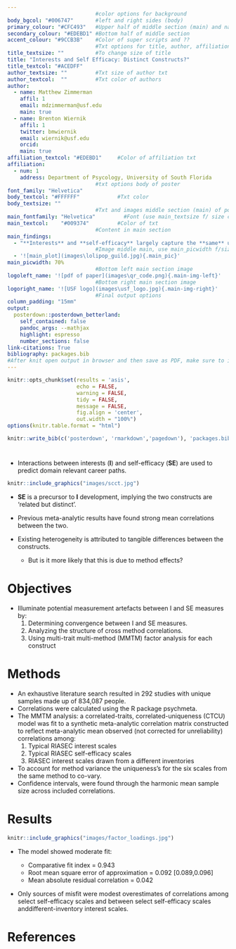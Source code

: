 ```yaml
---
                            #color options for background
body_bgcol: "#006747"       #left and right sides (body)
primary_colour: "#CFC493"   #Upper half of middle section (main) and names
secondary_colour: "#EDEBD1" #Bottom half of middle section
accent_colour: "#9CCB3B"    #Color of super scripts and ??
                            #Txt options for title, author, affiliation, etc.
title_textsize: ""          #To change size of title 
title: "Interests and Self Efficacy: Distinct Constructs?"
title_textcol: "#ACEDFF"
author_textsize: ""         #Txt size of author txt
author_textcol:  ""         #Txt color of authors
author:
  - name: Matthew Zimmerman
    affil: 1
    email: mdzimmerman@usf.edu
    main: true
  - name: Brenton Wiernik
    affil: 1
    twitter: bmwiernik
    email: wiernik@usf.edu
    orcid: 
    main: true
affiliation_textcol: "#EDEBD1"     #Color of affiliation txt
affiliation:
  - num: 1
    address: Department of Psycology, University of South Florida
                            #txt options body of poster 
font_family: "Helvetica" 
body_textcol: "#FFFFFF"            #Txt color
body_textsize: ""
                            #Txt and images middle section (main) of posterSchoolbell
main_fontfamily: "Helvetica"         #Font (use main_textsize f/ size change)
main_textcol:    "#009374"         #Color of txt 
                            #Content in main section
main_findings:
  - "**Interests** and **self-efficacy** largely capture the **same** underlying attitudes toward work tasks." 
                            #Image middle main, use main_picwidth f/size
  - '![main_plot](images\lolipop_guild.jpg){.main_pic}'
main_picwidth: 70%
                            #Bottom left main section image
logoleft_name: '![pdf of paper](images\qr_code.png){.main-img-left}'
                            #Bottom right main section image 
logoright_name: '![USF logo](images\usf_logo.jpg){.main-img-right}' 
                            #Final output options
column_padding:	"15mm"
output: 
  posterdown::posterdown_betterland: 
    self_contained: false
    pandoc_args: --mathjax
    highlight: espresso
    number_sections: false
link-citations: True
bibliography: packages.bib
#After knit open output in browser and then save as PDF, make sure to include background graphics. output directly to pdf is sus.
---
```


```r
knitr::opts_chunk$set(results = 'asis',
                      echo = FALSE,
                      warning = FALSE,
                      tidy = FALSE,
                      message = FALSE,
                      fig.align = 'center',
                      out.width = "100%")
options(knitr.table.format = "html") 
```


```r
knitr::write_bib(c('posterdown', 'rmarkdown','pagedown'), 'packages.bib')
```
#
- Interactions between interests (**I**) and self-efficacy (**SE**) are used to predict domain relevant career paths.

```r
knitr::include_graphics("images/scct.jpg")
```
- **SE** is a precursor to **I** development, implying the two constructs are ‘related but distinct’.
- Previous meta-analytic results have found strong mean correlations between the two. 
- Existing heterogeneity is attributed to tangible differences between the constructs. 

    - But is it more likely that this is due to method effects?

# Objectives

- Illuminate potential measurement artefacts between I and SE measures by: 
    1. Determining convergence between I and SE measures. 
    2. Analyzing the structure of cross method correlations.
    3. Using multi-trait multi-method (MMTM) factor analysis for each construct

# Methods
- An exhaustive literature search resulted in 292 studies with unique samples made up of 834,087 people. 
- Correlations were calculated using the R package psychmeta. 
- The MMTM analysis: a correlated-traits, correlated-uniqueness (CTCU) model was fit to a synthetic meta-analytic correlation matrix constructed to reflect meta-analytic mean observed (not corrected for unreliability) correlations among:
   1. Typical RIASEC interest scales
   2. Typical RIASEC self-efficacy scales
   3. RIASEC interest scales drawn from a different inventories
- To account for method variance the uniqueness's for the six scales from the same method to co-vary.
- Confidence intervals, were found through the harmonic mean sample size across included correlations.


# Results


```r

knitr::include_graphics("images/factor_loadings.jpg")

```

- The model showed moderate fit: 

    - Comparative fit index = 0.943 
    - Root mean square error of approximation = 0.092 [0.089,0.096]  
    - Mean absolute residual correlation = 0.042 

- Only sources of misfit were modest overestimates of correlations among select self-efficacy scales and between select self-efficacy scales anddifferent-inventory interest scales.

# References